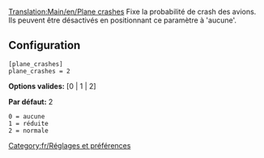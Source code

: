 [[Translation:Main/en/Plane crashes]]
Fixe la probabilité de crash des avions. Ils peuvent être désactivés en positionnant ce paramètre à 'aucune'.

== Configuration ==

<pre>
[plane_crashes]
plane_crashes = 2
</pre>

'''Options valides:''' [0 | 1 | 2]

'''Par défaut:''' 2

<pre>
0 = aucune
1 = réduite
2 = normale
</pre>

[[Category:fr/Réglages et préférences]]